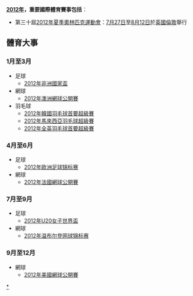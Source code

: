 {{YearTopicTOC|2012|体育}}
{{C21YearInTopic|2012年}}	
'''[[2012年|2012年]]，重要國際體育賽事包括'''：
*第三十屆[[2012年夏季奧林匹克運動會|2012年夏季奧林匹克運動會]]：[[7月27日|7月27日]]至[[8月12日|8月12日]]於[[英國|英國]][[倫敦|倫敦]]舉行

== 體育大事 ==
=== 1月至3月 ===
*足球
**[[2012年非洲國家盃|2012年非洲國家盃]]
*網球
**[[2012年澳洲網球公開賽|2012年澳洲網球公開賽]]
*羽毛球
**[[2012年韓國羽毛球首要超級賽|2012年韓國羽毛球首要超級賽]]
**[[2012年馬來西亞羽毛球超級賽|2012年馬來西亞羽毛球超級賽]]
**[[2012年全英羽毛球首要超級賽|2012年全英羽毛球首要超級賽]]

=== 4月至6月 ===
*足球
**[[2012年欧洲足球锦标赛|2012年欧洲足球锦标赛]]
*網球
**[[2012年法國網球公開賽|2012年法國網球公開賽]]

=== 7月至9月 ===
*足球
**[[2012年U20女子世界盃|2012年U20女子世界盃]]
*網球
**[[2012年温布尔登网球锦标赛|2012年温布尔登网球锦标赛]]

=== 9月至12月 ===
*網球
**[[2012年美國網球公開賽|2012年美國網球公開賽]]



[[Category:2012年體育|*]]